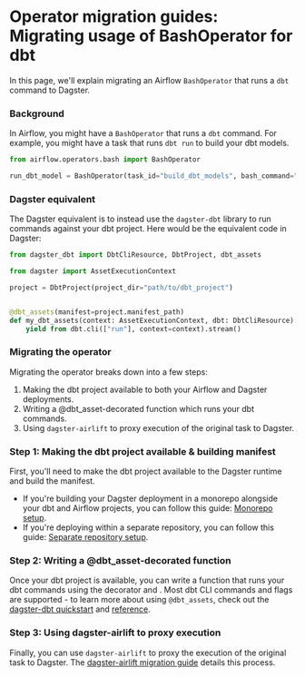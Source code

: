 # Operator migration guides: Migrating usage of BashOperator for dbt

In this page, we'll explain migrating an Airflow `BashOperator` that runs a `dbt` command to Dagster.

### Background

In Airflow, you might have a `BashOperator` that runs a `dbt` command. For example, you might have a task that runs `dbt run` to build your dbt models.

```python file=/integrations/airlift/operator_migration/bash_operator_dbt.py
from airflow.operators.bash import BashOperator

run_dbt_model = BashOperator(task_id="build_dbt_models", bash_command="dbt run")
```

### Dagster equivalent

The Dagster equivalent is to instead use the `dagster-dbt` library to run commands against your dbt project. Here would be the equivalent code in Dagster:

```python file=/integrations/airlift/operator_migration/using_dbt_assets.py
from dagster_dbt import DbtCliResource, DbtProject, dbt_assets

from dagster import AssetExecutionContext

project = DbtProject(project_dir="path/to/dbt_project")


@dbt_assets(manifest=project.manifest_path)
def my_dbt_assets(context: AssetExecutionContext, dbt: DbtCliResource):
    yield from dbt.cli(["run"], context=context).stream()
```

### Migrating the operator

Migrating the operator breaks down into a few steps:

1. Making the dbt project available to both your Airflow and Dagster deployments.
2. Writing a @dbt_asset-decorated function which runs your dbt commands.
3. Using `dagster-airlift` to proxy execution of the original task to Dagster.

### Step 1: Making the dbt project available & building manifest

First, you'll need to make the dbt project available to the Dagster runtime and build the manifest.

- If you're building your Dagster deployment in a monorepo alongside your dbt and Airflow projects, you can follow this guide: [Monorepo setup](/integrations/dbt/reference#deploying-a-dagster-project-with-a-dbt-project).
- If you're deploying within a separate repository, you can follow this guide: [Separate repository setup](/integrations/dbt/reference#deploying-a-dbt-project-from-a-separate-git-repository).

### Step 2: Writing a @dbt_asset-decorated function

Once your dbt project is available, you can write a function that runs your dbt commands using the <PyObject object="dbt_assets" module="dagster_dbt"/> decorator and <PyObject object="DbtCliResource" module="dagster_dbt"/>. Most dbt CLI commands and flags are supported - to learn more about using `@dbt_assets`, check out the [dagster-dbt quickstart](/integrations/dbt/quickstart) and [reference](/integrations/dbt/reference).

### Step 3: Using dagster-airlift to proxy execution

Finally, you can use `dagster-airlift` to proxy the execution of the original task to Dagster. The [dagster-airlift migration guide](/integrations/airlift/tutorial/overview) details this process.
